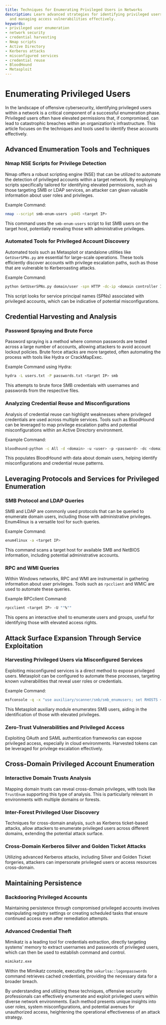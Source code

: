 ```yaml
---
title: Techniques for Enumerating Privileged Users in Networks
description: Learn advanced strategies for identifying privileged users within networks
  and managing access vulnerabilities effectively.
keywords:
- privileged user enumeration
- network security
- credential harvesting
- Nmap scripts
- Active Directory
- Kerberos attacks
- misconfigured services
- credential reuse
- BloodHound
- Metasploit
---
```


# Enumerating Privileged Users

In the landscape of offensive cybersecurity, identifying privileged users within a network is a critical component of a successful enumeration phase. Privileged users often have elevated permissions that, if compromised, can lead to catastrophic breaches within an organization's infrastructure. This article focuses on the techniques and tools used to identify these accounts effectively.

## Advanced Enumeration Tools and Techniques

### Nmap NSE Scripts for Privilege Detection

Nmap offers a robust scripting engine (NSE) that can be utilized to automate the detection of privileged accounts within a target network. By employing scripts specifically tailored for identifying elevated permissions, such as those targeting SMB or LDAP services, an attacker can glean valuable information about user roles and privileges.

Example Command:
```bash
nmap --script smb-enum-users -p445 <target IP>
```

This command uses the `smb-enum-users` script to list SMB users on the target host, potentially revealing those with administrative privileges.

### Automated Tools for Privileged Account Discovery

Automated tools such as Metasploit or standalone utilities like `GetUserSPNs.py` are essential for large-scale operations. These tools efficiently discover accounts with privilege escalation paths, such as those that are vulnerable to Kerberoasting attacks.

Example Command:
```bash
python GetUserSPNs.py domain/user -spn HTTP -dc-ip <domain controller IP>
```

This script looks for service principal names (SPNs) associated with privileged accounts, which can be indicative of potential misconfigurations.

## Credential Harvesting and Analysis

### Password Spraying and Brute Force

Password spraying is a method where common passwords are tested across a large number of accounts, allowing attackers to avoid account lockout policies. Brute force attacks are more targeted, often automating the process with tools like Hydra or CrackMapExec.

Example Command using Hydra:
```bash
hydra -L users.txt -P passwords.txt <target IP> smb
```

This attempts to brute force SMB credentials with usernames and passwords from the respective files.

### Analyzing Credential Reuse and Misconfigurations

Analysis of credential reuse can highlight weaknesses where privileged credentials are used across multiple services. Tools such as BloodHound can be leveraged to map privilege escalation paths and potential misconfigurations within an Active Directory environment.

Example Command:
```bash
bloodhound-python -c All -d <domain> -u <user> -p <password> -dc <domain controller IP>
```

This populates BloodHound with data about domain users, helping identify misconfigurations and credential reuse patterns.

## Leveraging Protocols and Services for Privileged Enumeration

### SMB Protocol and LDAP Queries

SMB and LDAP are commonly used protocols that can be queried to enumerate domain users, including those with administrative privileges. Enum4linux is a versatile tool for such queries.

Example Command:
```bash
enum4linux -a <target IP>
```

This command scans a target host for available SMB and NetBIOS information, including potential administrative accounts.

### RPC and WMI Queries

Within Windows networks, RPC and WMI are instrumental in gathering information about user privileges. Tools such as `rpcclient` and WMIC are used to automate these queries.

Example RPCclient Command:
```bash
rpcclient <target IP> -U ""%""
```

This opens an interactive shell to enumerate users and groups, useful for identifying those with elevated access rights.

## Attack Surface Expansion Through Service Exploitation

### Harvesting Privileged Users via Misconfigured Services

Exploiting misconfigured services is a direct method to expose privileged users. Metasploit can be configured to automate these processes, targeting known vulnerabilities that reveal user roles or credentials.

Example Command:
```bash
msfconsole -q -x "use auxiliary/scanner/smb/smb_enumusers; set RHOSTS <target IP>; run"
```

This Metasploit auxiliary module enumerates SMB users, aiding in the identification of those with elevated privileges.

### Zero-Trust Vulnerabilities and Privileged Access

Exploiting OAuth and SAML authentication frameworks can expose privileged access, especially in cloud environments. Harvested tokens can be leveraged for privilege escalation effectively.

## Cross-Domain Privileged Account Enumeration

### Interactive Domain Trusts Analysis

Mapping domain trusts can reveal cross-domain privileges, with tools like `TrustEnum` supporting this type of analysis. This is particularly relevant in environments with multiple domains or forests.

### Inter-Forest Privileged User Discovery

Techniques for cross-domain analysis, such as Kerberos ticket-based attacks, allow attackers to enumerate privileged users across different domains, extending the potential attack surface.

### Cross-Domain Kerberos Silver and Golden Ticket Attacks

Utilizing advanced Kerberos attacks, including Silver and Golden Ticket forgeries, attackers can impersonate privileged users or access resources cross-domain.

## Maintaining Persistence

### Backdooring Privileged Accounts

Maintaining persistence through compromised privileged accounts involves manipulating registry settings or creating scheduled tasks that ensure continued access even after remediation attempts.

### Advanced Credential Theft

Mimikatz is a leading tool for credentials extraction, directly targeting systems' memory to extract usernames and passwords of privileged users, which can then be used to establish command and control.

```bash
mimikatz.exe
```

Within the Mimikatz console, executing the `sekurlsa::logonpasswords` command retrieves cached credentials, providing the necessary data for a broader breach.

By understanding and utilizing these techniques, offensive security professionals can effectively enumerate and exploit privileged users within diverse network environments. Each method presents unique insights into user roles, system misconfigurations, and potential avenues for unauthorized access, heightening the operational effectiveness of an attack strategy.